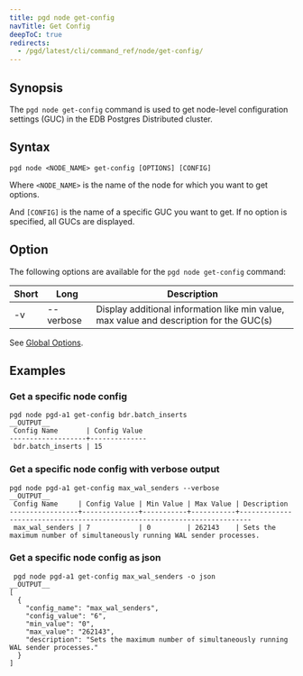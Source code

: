 ```yaml
---
title: pgd node get-config
navTitle: Get Config
deepToC: true
redirects:
  - /pgd/latest/cli/command_ref/node/get-config/
---
```


## Synopsis

The `pgd node get-config` command is used to get node-level configuration settings (GUC) in the EDB Postgres Distributed cluster.

## Syntax

```plaintext
pgd node <NODE_NAME> get-config [OPTIONS] [CONFIG]
```

Where `<NODE_NAME>` is the name of the node for which you want to get options.

And `[CONFIG]` is the name of a specific GUC you want to get. If no option is specified, all GUCs are displayed.

## Option

 The following options are available for the `pgd node get-config` command:

| Short | Long       | Description                                                                              |
|-------|------------|------------------------------------------------------------------------------------------|
| -v    | --verbose  | Display additional information like min value, max value and description for the GUC(s)  |


See [Global Options](/pgd/latest/reference/cli/command_ref/#global-options).


## Examples

### Get a specific node config

```shell
pgd node pgd-a1 get-config bdr.batch_inserts
__OUTPUT__
 Config Name       | Config Value
-------------------+--------------
 bdr.batch_inserts | 15
```

### Get a specific node config with verbose output

```shell
pgd node pgd-a1 get-config max_wal_senders --verbose
__OUTPUT__
 Config Name     | Config Value | Min Value | Max Value | Description
-----------------+--------------+-----------+-----------+-------------------------------------------------------------------------
 max_wal_senders | 7            | 0         | 262143    | Sets the maximum number of simultaneously running WAL sender processes.
```

### Get a specific node config as json

```shell
 pgd node pgd-a1 get-config max_wal_senders -o json
__OUTPUT__
[
  {
    "config_name": "max_wal_senders",
    "config_value": "6",
    "min_value": "0",
    "max_value": "262143",
    "description": "Sets the maximum number of simultaneously running WAL sender processes."
  }
]
 ```